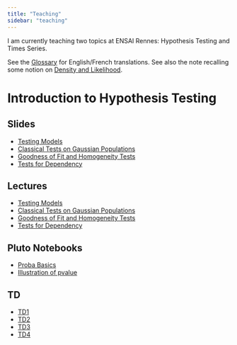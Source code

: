 ```yaml
---
title: "Teaching"
sidebar: "teaching"
---
```


I am currently teaching two topics at ENSAI Rennes: Hypothesis Testing and Times Series. 

See the [Glossary](teaching/hypothesis_testing/glossary.qmd) for English/French translations.
See also the note recalling some notion on [Density and Likelihood](teaching/probability/density_likelihood.qmd).

# Introduction to Hypothesis Testing
## Slides

- [Testing Models](teaching/hypothesis_testing/slides/testing_models.qmd)
- [Classical Tests on Gaussian Populations](teaching/hypothesis_testing/slides/gaussian_populations.qmd)
- [Goodness of Fit and Homogeneity Tests](teaching/hypothesis_testing/slides/goodness_of_fit_chi2.qmd)
- [Tests for Dependency](teaching/hypothesis_testing/slides/dependency.qmd)

## Lectures

- [Testing Models](teaching/hypothesis_testing/lectures/testing_models.qmd)  
- [Classical Tests on Gaussian Populations](teaching/hypothesis_testing/lectures/gaussian_populations.qmd)
- [Goodness of Fit and Homogeneity Tests](teaching/hypothesis_testing/lelictures/goodness_of_fit_chi2.qmd)
- [Tests for Dependency](teaching/hypothesis_testing/lectures/dependency.qmd)

## Pluto Notebooks

- [Proba Basics](teaching/hypothesis_testing/pluto/proba_basics.html)
- [Illustration of pvalue](teaching/hypothesis_testing/pluto/illustration_pvalue.html)
 





## TD

- [TD1](teaching/hypothesis_testing/TDs/TD1.qmd)
- [TD2](teaching/hypothesis_testing/TDs/TD2.qmd)
- [TD3](teaching/hypothesis_testing/TDs/TD3.qmd)
- [TD4](teaching/hypothesis_testing/TDs/TD4.qmd)